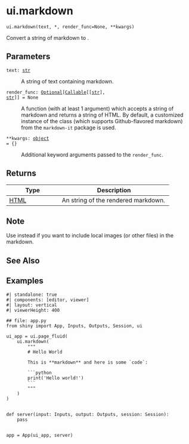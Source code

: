 # ui.markdown { #shiny.ui.markdown }

`ui.markdown(text, *, render_func=None, **kwargs)`

Convert a string of markdown to [](:func:`ui.HTML`).

## Parameters

<code><span class="parameter-name">text</span><span class="parameter-annotation-sep">:</span> <span class="parameter-annotation">[str](`str`)</span></code>

:   A string of text containing markdown.

<code><span class="parameter-name">render_func</span><span class="parameter-annotation-sep">:</span> <span class="parameter-annotation">[Optional](`typing.Optional`)\[[Callable](`typing.Callable`)\[\[[str](`str`)\], [str](`str`)\]\]</span> <span class="parameter-default-sep">=</span> <span class="parameter-default">None</span></code>

:   A function (with at least 1 argument) which accepts a string of markdown and
    returns a string of HTML. By default, a customized instance of the
    [](:class:`MarkdownIt`) class (which supports Github-flavored markdown) from the
    ``markdown-it`` package is used.

<code><span class="parameter-name">**kwargs</span><span class="parameter-annotation-sep">:</span> <span class="parameter-annotation">[object](`object`)</span> <span class="parameter-default-sep">=</span> <span class="parameter-default">{}</span></code>

:   Additional keyword arguments passed to the ``render_func``.

## Returns

| Type                     | Description                                         |
|--------------------------|-----------------------------------------------------|
| [HTML](`htmltools.HTML`) | An [](:func:`ui.HTML`) string of the rendered markdown. |

## Note

Use [](:func:`ui.include_markdown`) instead if you want to include local images (or
other files) in the markdown.



## See Also

[](:func:`ui.include_markdown`)

## Examples

```shinylive-python
#| standalone: true
#| components: [editor, viewer]
#| layout: vertical
#| viewerHeight: 400

## file: app.py
from shiny import App, Inputs, Outputs, Session, ui

ui_app = ui.page_fluid(
    ui.markdown(
        """
        # Hello World

        This is **markdown** and here is some `code`:

        ```python
        print('Hello world!')
        ```
        """
    )
)


def server(input: Inputs, output: Outputs, session: Session):
    pass


app = App(ui_app, server)
```